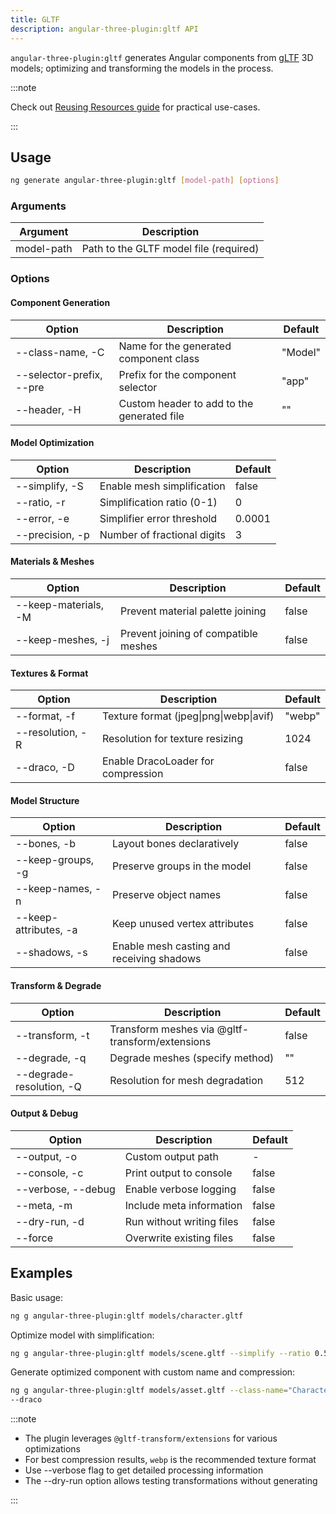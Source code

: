 ```yaml
---
title: GLTF
description: angular-three-plugin:gltf API
---
```


`angular-three-plugin:gltf` generates Angular components from [gLTF](https://en.wikipedia.org/wiki/GlTF) 3D models; optimizing and transforming the models in the process.

:::note

Check out [Reusing Resources guide](/learn/advanced/performance/reusing-resources) for practical use-cases.

:::

## Usage

```bash
ng generate angular-three-plugin:gltf [model-path] [options]
```

### Arguments

| Argument   | Description                            |
| ---------- | -------------------------------------- |
| model-path | Path to the GLTF model file (required) |

### Options

#### Component Generation

| Option                   | Description                                | Default |
| ------------------------ | ------------------------------------------ | ------- |
| --class-name, -C         | Name for the generated component class     | "Model" |
| --selector-prefix, --pre | Prefix for the component selector          | "app"   |
| --header, -H             | Custom header to add to the generated file | ""      |

#### Model Optimization

| Option          | Description                 | Default |
| --------------- | --------------------------- | ------- |
| --simplify, -S  | Enable mesh simplification  | false   |
| --ratio, -r     | Simplification ratio (0-1)  | 0       |
| --error, -e     | Simplifier error threshold  | 0.0001  |
| --precision, -p | Number of fractional digits | 3       |

#### Materials & Meshes

| Option               | Description                          | Default |
| -------------------- | ------------------------------------ | ------- |
| --keep-materials, -M | Prevent material palette joining     | false   |
| --keep-meshes, -j    | Prevent joining of compatible meshes | false   |

#### Textures & Format

| Option           | Description                            | Default |
| ---------------- | -------------------------------------- | ------- |
| --format, -f     | Texture format (jpeg\|png\|webp\|avif) | "webp"  |
| --resolution, -R | Resolution for texture resizing        | 1024    |
| --draco, -D      | Enable DracoLoader for compression     | false   |

#### Model Structure

| Option                | Description                               | Default |
| --------------------- | ----------------------------------------- | ------- |
| --bones, -b           | Layout bones declaratively                | false   |
| --keep-groups, -g     | Preserve groups in the model              | false   |
| --keep-names, -n      | Preserve object names                     | false   |
| --keep-attributes, -a | Keep unused vertex attributes             | false   |
| --shadows, -s         | Enable mesh casting and receiving shadows | false   |

#### Transform & Degrade

| Option                   | Description                                     | Default |
| ------------------------ | ----------------------------------------------- | ------- |
| --transform, -t          | Transform meshes via @gltf-transform/extensions | false   |
| --degrade, -q            | Degrade meshes (specify method)                 | ""      |
| --degrade-resolution, -Q | Resolution for mesh degradation                 | 512     |

#### Output & Debug

| Option             | Description               | Default |
| ------------------ | ------------------------- | ------- |
| --output, -o       | Custom output path        | -       |
| --console, -c      | Print output to console   | false   |
| --verbose, --debug | Enable verbose logging    | false   |
| --meta, -m         | Include meta information  | false   |
| --dry-run, -d      | Run without writing files | false   |
| --force            | Overwrite existing files  | false   |

## Examples

Basic usage:

```bash
ng g angular-three-plugin:gltf models/character.gltf
```

Optimize model with simplification:

```bash
ng g angular-three-plugin:gltf models/scene.gltf --simplify --ratio 0.5
```

Generate optimized component with custom name and compression:

```bash
ng g angular-three-plugin:gltf models/asset.gltf --class-name="Character"
--draco
```

:::note

- The plugin leverages `@gltf-transform/extensions` for various optimizations
- For best compression results, `webp` is the recommended texture format
- Use --verbose flag to get detailed processing information
- The --dry-run option allows testing transformations without generating

:::
